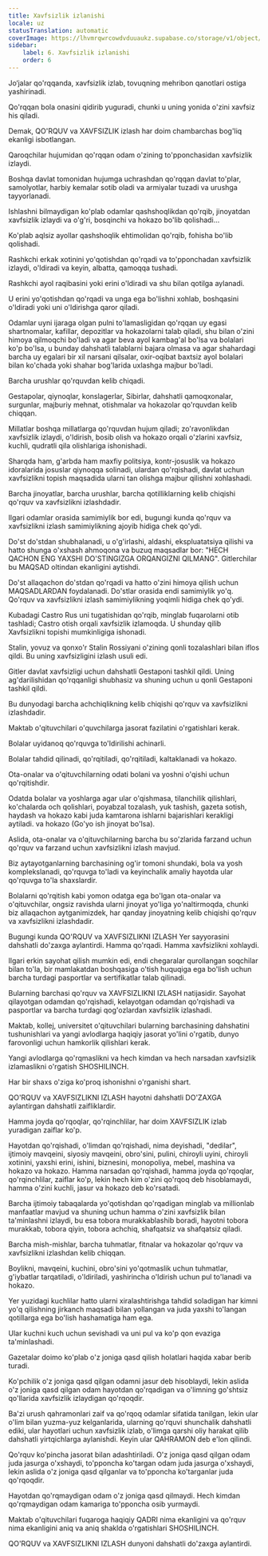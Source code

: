 ```yaml
---
title: Xavfsizlik izlanishi
locale: uz
statusTranslation: automatic
coverImage: https://lhvmrqwrcowdvduuaukz.supabase.co/storage/v1/object/public/strapi-uploads/small_cover-educacion-fundamental.webp-2d51a7828a2b1309555be27f7e2a61a0.webp
sidebar:
    label: 6. Xavfsizlik izlanishi
    order: 6
---
```

Jo‘jalar qo'rqqanda, xavfsizlik izlab, tovuqning mehribon qanotlari ostiga yashirinadi.

Qo'rqqan bola onasini qidirib yuguradi, chunki u uning yonida o'zini xavfsiz his qiladi.

Demak, QO'RQUV va XAVFSIZLIK izlash har doim chambarchas bog'liq ekanligi isbotlangan.

Qaroqchilar hujumidan qo'rqqan odam o'zining to'pponchasidan xavfsizlik izlaydi.

Boshqa davlat tomonidan hujumga uchrashdan qo'rqqan davlat to'plar, samolyotlar, harbiy kemalar sotib oladi va armiyalar tuzadi va urushga tayyorlanadi.

Ishlashni bilmaydigan ko'plab odamlar qashshoqlikdan qo'rqib, jinoyatdan xavfsizlik izlaydi va o'g'ri, bosqinchi va hokazo bo'lib qolishadi...

Ko'plab aqlsiz ayollar qashshoqlik ehtimolidan qo'rqib, fohisha bo'lib qolishadi.

Rashkchi erkak xotinini yo'qotishdan qo'rqadi va to'pponchadan xavfsizlik izlaydi, o'ldiradi va keyin, albatta, qamoqqa tushadi.

Rashkchi ayol raqibasini yoki erini o'ldiradi va shu bilan qotilga aylanadi.

U erini yo'qotishdan qo'rqadi va unga ega bo'lishni xohlab, boshqasini o'ldiradi yoki uni o'ldirishga qaror qiladi.

Odamlar uyni ijaraga olgan pulni to'lamasligidan qo'rqqan uy egasi shartnomalar, kafillar, depozitlar va hokazolarni talab qiladi, shu bilan o'zini himoya qilmoqchi bo'ladi va agar beva ayol kambag'al bo'lsa va bolalari ko'p bo'lsa, u bunday dahshatli talablarni bajara olmasa va agar shahardagi barcha uy egalari bir xil narsani qilsalar, oxir-oqibat baxtsiz ayol bolalari bilan ko'chada yoki shahar bog'larida uxlashga majbur bo'ladi.

Barcha urushlar qo'rquvdan kelib chiqadi.

Gestapolar, qiynoqlar, konslagerlar, Sibirlar, dahshatli qamoqxonalar, surgunlar, majburiy mehnat, otishmalar va hokazolar qo'rquvdan kelib chiqqan.

Millatlar boshqa millatlarga qo'rquvdan hujum qiladi; zo'ravonlikdan xavfsizlik izlaydi, o'ldirish, bosib olish va hokazo orqali o'zlarini xavfsiz, kuchli, qudratli qila olishlariga ishonishadi.

Sharqda ham, g'arbda ham maxfiy politsiya, kontr-josuslik va hokazo idoralarida josuslar qiynoqqa solinadi, ulardan qo'rqishadi, davlat uchun xavfsizlikni topish maqsadida ularni tan olishga majbur qilishni xohlashadi.

Barcha jinoyatlar, barcha urushlar, barcha qotilliklarning kelib chiqishi qo'rquv va xavfsizlikni izlashdadir.

Ilgari odamlar orasida samimiylik bor edi, bugungi kunda qo'rquv va xavfsizlikni izlash samimiylikning ajoyib hidiga chek qo'ydi.

Do'st do'stdan shubhalanadi, u o'g'irlashi, aldashi, ekspluatatsiya qilishi va hatto shunga o'xshash ahmoqona va buzuq maqsadlar bor: "HECH QACHON ENG YAXSHI DO'STINGIZGA ORQANGIZNI QILMANG". Gitlerchilar bu MAQSAD oltindan ekanligini aytishdi.

Do'st allaqachon do'stdan qo'rqadi va hatto o'zini himoya qilish uchun MAQSADLARDAN foydalanadi. Do'stlar orasida endi samimiylik yo'q. Qo'rquv va xavfsizlikni izlash samimiylikning yoqimli hidiga chek qo'ydi.

Kubadagi Castro Rus uni tugatishidan qo'rqib, minglab fuqarolarni otib tashladi; Castro otish orqali xavfsizlik izlamoqda. U shunday qilib Xavfsizlikni topishi mumkinligiga ishonadi.

Stalin, yovuz va qonxo'r Stalin Rossiyani o'zining qonli tozalashlari bilan iflos qildi. Bu uning xavfsizligini izlash usuli edi.

Gitler davlat xavfsizligi uchun dahshatli Gestaponi tashkil qildi. Uning ag'darilishidan qo'rqqanligi shubhasiz va shuning uchun u qonli Gestaponi tashkil qildi.

Bu dunyodagi barcha achchiqlikning kelib chiqishi qo'rquv va xavfsizlikni izlashdadir.

Maktab o'qituvchilari o'quvchilarga jasorat fazilatini o'rgatishlari kerak.

Bolalar uyidanoq qo'rquvga to'ldirilishi achinarli.

Bolalar tahdid qilinadi, qo'rqitiladi, qo'rqitiladi, kaltaklanadi va hokazo.

Ota-onalar va o'qituvchilarning odati bolani va yoshni o'qishi uchun qo'rqitishdir.

Odatda bolalar va yoshlarga agar ular o'qishmasa, tilanchilik qilishlari, ko'chalarda och qolishlari, poyabzal tozalash, yuk tashish, gazeta sotish, haydash va hokazo kabi juda kamtarona ishlarni bajarishlari kerakligi aytiladi. va hokazo (Go'yo ish jinoyat bo'lsa).

Aslida, ota-onalar va o'qituvchilarning barcha bu so'zlarida farzand uchun qo'rquv va farzand uchun xavfsizlikni izlash mavjud.

Biz aytayotganlarning barchasining og'ir tomoni shundaki, bola va yosh komplekslanadi, qo'rquvga to'ladi va keyinchalik amaliy hayotda ular qo'rquvga to'la shaxslardir.

Bolalarni qo'rqitish kabi yomon odatga ega bo'lgan ota-onalar va o'qituvchilar, ongsiz ravishda ularni jinoyat yo'liga yo'naltirmoqda, chunki biz allaqachon aytganimizdek, har qanday jinoyatning kelib chiqishi qo'rquv va xavfsizlikni izlashdadir.

Bugungi kunda QO'RQUV va XAVFSIZLIKNI IZLASH Yer sayyorasini dahshatli do'zaxga aylantirdi. Hamma qo'rqadi. Hamma xavfsizlikni xohlaydi.

Ilgari erkin sayohat qilish mumkin edi, endi chegaralar qurollangan soqchilar bilan to'la, bir mamlakatdan boshqasiga o'tish huquqiga ega bo'lish uchun barcha turdagi pasportlar va sertifikatlar talab qilinadi.

Bularning barchasi qo'rquv va XAVFSIZLIKNI IZLASH natijasidir. Sayohat qilayotgan odamdan qo'rqishadi, kelayotgan odamdan qo'rqishadi va pasportlar va barcha turdagi qog'ozlardan xavfsizlik izlashadi.

Maktab, kollej, universitet o'qituvchilari bularning barchasining dahshatini tushunishlari va yangi avlodlarga haqiqiy jasorat yo'lini o'rgatib, dunyo farovonligi uchun hamkorlik qilishlari kerak.

Yangi avlodlarga qo'rqmaslikni va hech kimdan va hech narsadan xavfsizlik izlamaslikni o'rgatish SHOSHILINCH.

Har bir shaxs o'ziga ko'proq ishonishni o'rganishi shart.

QO'RQUV va XAVFSIZLIKNI IZLASH hayotni dahshatli DO'ZAXGA aylantirgan dahshatli zaifliklardir.

Hamma joyda qo'rqoqlar, qo'rqinchlilar, har doim XAVFSIZLIK izlab yuradigan zaiflar ko'p.

Hayotdan qo'rqishadi, o'limdan qo'rqishadi, nima deyishadi, "dedilar", ijtimoiy mavqeini, siyosiy mavqeini, obro'sini, pulini, chiroyli uyini, chiroyli xotinini, yaxshi erini, ishini, biznesini, monopoliya, mebel, mashina va hokazo va hokazo. Hamma narsadan qo'rqishadi, hamma joyda qo'rqoqlar, qo'rqinchlilar, zaiflar ko'p, lekin hech kim o'zini qo'rqoq deb hisoblamaydi, hamma o'zini kuchli, jasur va hokazo deb ko'rsatadi.

Barcha ijtimoiy tabaqalarda yo'qotishdan qo'rqadigan minglab va millionlab manfaatlar mavjud va shuning uchun hamma o'zini xavfsizlik bilan ta'minlashni izlaydi, bu esa tobora murakkablashib boradi, hayotni tobora murakkab, tobora qiyin, tobora achchiq, shafqatsiz va shafqatsiz qiladi.

Barcha mish-mishlar, barcha tuhmatlar, fitnalar va hokazolar qo'rquv va xavfsizlikni izlashdan kelib chiqqan.

Boylikni, mavqeini, kuchini, obro'sini yo'qotmaslik uchun tuhmatlar, g'iybatlar tarqatiladi, o'ldiriladi, yashirincha o'ldirish uchun pul to'lanadi va hokazo.

Yer yuzidagi kuchlilar hatto ularni xiralashtirishga tahdid soladigan har kimni yo'q qilishning jirkanch maqsadi bilan yollangan va juda yaxshi to'langan qotillarga ega bo'lish hashamatiga ham ega.

Ular kuchni kuch uchun sevishadi va uni pul va ko'p qon evaziga ta'minlashadi.

Gazetalar doimo ko'plab o'z joniga qasd qilish holatlari haqida xabar berib turadi.

Ko'pchilik o'z joniga qasd qilgan odamni jasur deb hisoblaydi, lekin aslida o'z joniga qasd qilgan odam hayotdan qo'rqadigan va o'limning go'shtsiz qo'llarida xavfsizlik izlaydigan qo'rqoqdir.

Ba'zi urush qahramonlari zaif va qo'rqoq odamlar sifatida tanilgan, lekin ular o'lim bilan yuzma-yuz kelganlarida, ularning qo'rquvi shunchalik dahshatli ediki, ular hayotlari uchun xavfsizlik izlab, o'limga qarshi oliy harakat qilib dahshatli yirtqichlarga aylanishdi. Keyin ular QAHRAMON deb e'lon qilindi.

Qo'rquv ko'pincha jasorat bilan adashtiriladi. O'z joniga qasd qilgan odam juda jasurga o'xshaydi, to'pponcha ko'targan odam juda jasurga o'xshaydi, lekin aslida o'z joniga qasd qilganlar va to'pponcha ko'targanlar juda qo'rqoqdir.

Hayotdan qo'rqmaydigan odam o'z joniga qasd qilmaydi. Hech kimdan qo'rqmaydigan odam kamariga to'pponcha osib yurmaydi.

Maktab o'qituvchilari fuqaroga haqiqiy QADRI nima ekanligini va qo'rquv nima ekanligini aniq va aniq shaklda o'rgatishlari SHOSHILINCH.

QO'RQUV va XAVFSIZLIKNI IZLASH dunyoni dahshatli do'zaxga aylantirdi.

